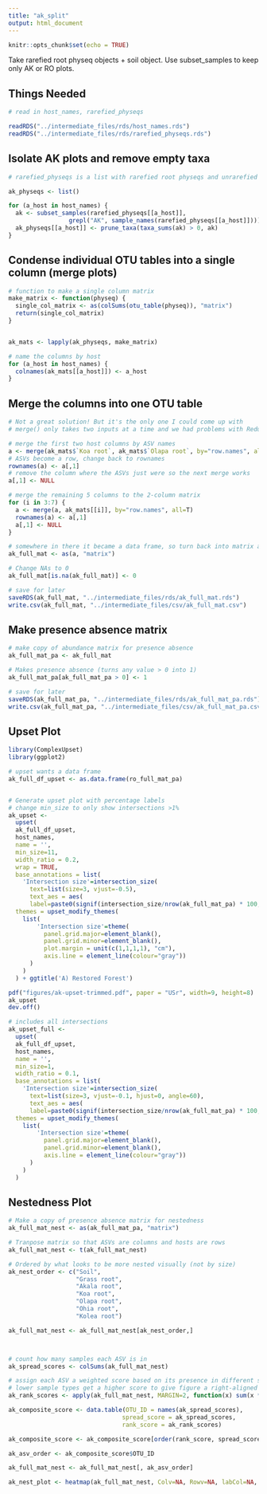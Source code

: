 ```yaml
---
title: "ak_split"
output: html_document
---
```


```r
knitr::opts_chunk$set(echo = TRUE)
```


Take rarefied root physeq objects + soil object.
Use subset_samples to keep only AK or RO plots.

## Things Needed

```r

# read in host_names, rarefied_physeqs

readRDS("../intermediate_files/rds/host_names.rds")
readRDS("../intermediate_files/rds/rarefied_physeqs.rds")

```


## Isolate AK plots and remove empty taxa

```r

# rarefied_physeqs is a list with rarefied root physeqs and unrarefied soil physeq

ak_physeqs <- list()

for (a_host in host_names) {
  ak <- subset_samples(rarefied_physeqs[[a_host]], 
                 grepl("AK", sample_names(rarefied_physeqs[[a_host]])))
  ak_physeqs[[a_host]] <- prune_taxa(taxa_sums(ak) > 0, ak)
}

```

## Condense individual OTU tables into a single column (merge plots)

```r

# function to make a single column matrix
make_matrix <- function(physeq) {
  single_col_matrix <- as(colSums(otu_table(physeq)), "matrix")
  return(single_col_matrix)
}


ak_mats <- lapply(ak_physeqs, make_matrix)

# name the columns by host
for (a_host in host_names) {
  colnames(ak_mats[[a_host]]) <- a_host
}


```

## Merge the columns into one OTU table

```r

# Not a great solution! But it's the only one I could come up with
# merge() only takes two inputs at a time and we had problems with Reduce()

# merge the first two host columns by ASV names
a <- merge(ak_mats$`Koa root`, ak_mats$`Olapa root`, by="row.names", all=TRUE)
# ASVs become a row, change back to rownames
rownames(a) <- a[,1]
# remove the column where the ASVs just were so the next merge works
a[,1] <- NULL

# merge the remaining 5 columns to the 2-column matrix
for (i in 3:7) {
  a <- merge(a, ak_mats[[i]], by="row.names", all=T)
  rownames(a) <- a[,1]
  a[,1] <- NULL
}

# somewhere in there it became a data frame, so turn back into matrix and rename
ak_full_mat <- as(a, "matrix")

# Change NAs to 0
ak_full_mat[is.na(ak_full_mat)] <- 0

# save for later
saveRDS(ak_full_mat, "../intermediate_files/rds/ak_full_mat.rds")
write.csv(ak_full_mat, "../intermediate_files/csv/ak_full_mat.csv")

```


## Make presence absence matrix

```r

# make copy of abundance matrix for presence absence
ak_full_mat_pa <- ak_full_mat

# Makes presence absence (turns any value > 0 into 1)
ak_full_mat_pa[ak_full_mat_pa > 0] <- 1

# save for later
saveRDS(ak_full_mat_pa, "../intermediate_files/rds/ak_full_mat_pa.rds")
write.csv(ak_full_mat_pa, "../intermediate_files/csv/ak_full_mat_pa.csv")

```


## Upset Plot

```r

library(ComplexUpset)
library(ggplot2)

# upset wants a data frame
ak_full_df_upset <- as.data.frame(ro_full_mat_pa)


# Generate upset plot with percentage labels
# change min_size to only show intersections >1%
ak_upset <- 
  upset(
  ak_full_df_upset, 
  host_names, 
  name = '',
  min_size=11,
  width_ratio = 0.2,
  wrap = TRUE,
  base_annotations = list(
    'Intersection size'=intersection_size(
      text=list(size=3, vjust=-0.5), 
      text_aes = aes(
      label=paste0(signif(intersection_size/nrow(ak_full_mat_pa) * 100, digits=2), '%')))), 
  themes = upset_modify_themes(
    list(
        'Intersection size'=theme(
          panel.grid.major=element_blank(), 
          panel.grid.minor=element_blank(),
          plot.margin = unit(c(1,1,1,1), "cm"),
          axis.line = element_line(colour="gray"))
      )
    )
  ) + ggtitle('A) Restored Forest')

pdf("figures/ak-upset-trimmed.pdf", paper = "USr", width=9, height=8)
ak_upset
dev.off()

# includes all intersections
ak_upset_full <- 
  upset(
  ak_full_df_upset, 
  host_names, 
  name = '',
  min_size=1,
  width_ratio = 0.1,
  base_annotations = list(
    'Intersection size'=intersection_size(
      text=list(size=3, vjust=-0.1, hjust=0, angle=60), 
      text_aes = aes(
      label=paste0(signif(intersection_size/nrow(ak_full_mat_pa) * 100, digits=2), '%')))), 
  themes = upset_modify_themes(
    list(
        'Intersection size'=theme(
          panel.grid.major=element_blank(), 
          panel.grid.minor=element_blank(),
          axis.line = element_line(colour="gray"))
      )
    )
  )

```


## Nestedness Plot

```r

# Make a copy of presence absence matrix for nestedness
ak_full_mat_nest <- as(ak_full_mat_pa, "matrix")

# Tranpose matrix so that ASVs are columns and hosts are rows
ak_full_mat_nest <- t(ak_full_mat_nest)

# Ordered by what looks to be more nested visually (not by size)
ak_nest_order <- c("Soil",
                   "Grass root",
                   "Akala root",
                   "Koa root",
                   "Olapa root",
                   "Ohia root",
                   "Kolea root")

ak_full_mat_nest <- ak_full_mat_nest[ak_nest_order,]



# count how many samples each ASV is in
ak_spread_scores <- colSums(ak_full_mat_nest)

# assign each ASV a weighted score based on its presence in different sample types
# lower sample types get a higher score to give figure a right-aligned nested structure
ak_rank_scores <- apply(ak_full_mat_nest, MARGIN=2, function(x) sum(x * rev(seq_along(x))))

ak_composite_score <- data.table(OTU_ID = names(ak_spread_scores),
                                spread_score = ak_spread_scores,
                                rank_score = ak_rank_scores)

ak_composite_score <- ak_composite_score[order(rank_score, spread_score)]

ak_asv_order <- ak_composite_score$OTU_ID

ak_full_mat_nest <- ak_full_mat_nest[, ak_asv_order]

ak_nest_plot <- heatmap(ak_full_mat_nest, Colv=NA, Rowv=NA, labCol=NA, margins = c(5,5))

```








